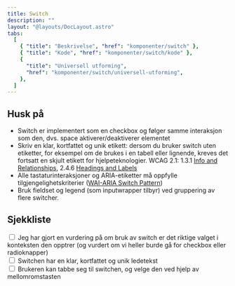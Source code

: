 ```yaml
---
title: Switch
description: ""
layout: "@layouts/DocLayout.astro"
tabs:
  [
    { "title": "Beskrivelse", "href": "komponenter/switch" },
    { "title": "Kode", "href": "komponenter/switch/kode" },
    {
      "title": "Universell utforming",
      "href": "komponenter/switch/universell-utforming",
    },
  ]
---
```



## Husk på
- Switch er implementert som en checkbox og følger samme interaksjon som den, dvs. space aktiverer/deaktiverer elementet
- Skriv en klar, kortfattet og unik etikett: dersom du bruker switch uten etiketter, for eksempel om de brukes i en tabell eller lignende, kreves det fortsatt en skjult etikett for hjelpeteknologier. WCAG 2.1: 1.3.1 [Info and Relationships](https://www.w3.org/WAI/WCAG21/Understanding/info-and-relationships), 2.4.6 [Headings and Labels](https://www.w3.org/WAI/WCAG21/Understanding/headings-and-labels.html)
- Alle tastaturinteraksjoner og ARIA-etiketter må oppfylle tilgjengelighetskriterier ([WAI-ARIA Switch Pattern](https://www.w3.org/WAI/ARIA/apg/patterns/switch/))
- Bruk fieldset og legend (som inputwrapper tilbyr) ved gruppering av flere switcher.


## Sjekkliste
<CodeExample>
  <div class="pkt-input-check">
    <div class="pkt-input-check__input">
      <input
        type="checkbox"
        class="pkt-input-check__input-checkbox"
        id="exampleCheckbox1"
      />
      <label class="pkt-input-check__input-label" for="exampleCheckbox1">
        Jeg har gjort en vurdering på om bruk av switch er det riktige valget i
        konteksten den opptrer (og vurdert om vi heller burde gå for checkbox
        eller radioknapper)
      </label>
    </div>
    <div class="pkt-input-check__input">
      <input
        type="checkbox"
        class="pkt-input-check__input-checkbox"
        id="exampleCheckbox2"
      />
      <label class="pkt-input-check__input-label" for="exampleCheckbox2">
        Switchen har en klar, kortfattet og unik ledetekst
      </label>
    </div>
    <div class="pkt-input-check__input">
      <input
        type="checkbox"
        class="pkt-input-check__input-checkbox"
        id="exampleCheckbox3"
      />
      <label class="pkt-input-check__input-label" for="exampleCheckbox3">
        Brukeren kan tabbe seg til switchen, og velge den ved hjelp av
        mellomromstasten
      </label>
    </div>
  </div>
</CodeExample>
